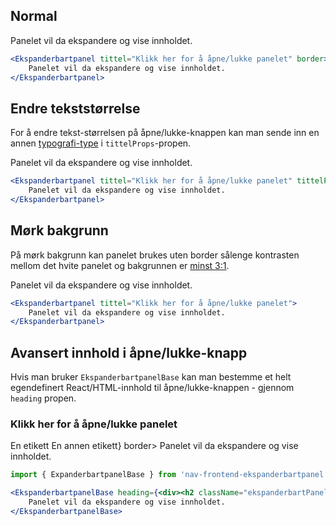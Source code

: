 
## Normal

<Example>
    <Ekspanderbartpanel tittel="Klikk her for å åpne/lukke panelet" border>
        Panelet vil da ekspandere og vise innholdet.
    </Ekspanderbartpanel>
</Example>

```jsx
<Ekspanderbartpanel tittel="Klikk her for å åpne/lukke panelet" border>
    Panelet vil da ekspandere og vise innholdet.
</Ekspanderbartpanel>
```

## Endre tekststørrelse

For å endre tekst-størrelsen på åpne/lukke-knappen kan man sende inn en annen
[typografi-type](#/resources/typografi) i `tittelProps`-propen.

<Example>
    <Ekspanderbartpanel tittel="Klikk her for å åpne/lukke panelet" tittelProps="normaltekst" border>
        Panelet vil da ekspandere og vise innholdet.
    </Ekspanderbartpanel>
</Example>

```jsx
<Ekspanderbartpanel tittel="Klikk her for å åpne/lukke panelet" tittelProps="normaltekst" border>
    Panelet vil da ekspandere og vise innholdet.
</Ekspanderbartpanel>
```

## Mørk bakgrunn

På mørk bakgrunn kan panelet brukes uten border sålenge kontrasten mellom det hvite panelet og
bakgrunnen er [minst 3:1](https://www.w3.org/WAI/standards-guidelines/wcag/new-in-21/#1411-non-text-contrast-aa).

<Example greyBg>
    <Ekspanderbartpanel tittel="Klikk her for å åpne/lukke panelet">
        Panelet vil da ekspandere og vise innholdet.
    </Ekspanderbartpanel>
</Example>

```jsx
<Ekspanderbartpanel tittel="Klikk her for å åpne/lukke panelet">
    Panelet vil da ekspandere og vise innholdet.
</Ekspanderbartpanel>
```

## Avansert innhold i åpne/lukke-knapp

Hvis man bruker `EkspanderbartpanelBase` kan man bestemme et helt egendefinert React/HTML-innhold til 
åpne/lukke-knappen - gjennom `heading` propen.

<Example>
    <EkspanderbartpanelBase heading={<div><h3 className="ekspanderbartPanel__heading" style={{margin:0, marginBottom:'0.5rem'}}>Klikk her for å åpne/lukke panelet</h3><Etikett type="suksess">En etikett</Etikett>&nbsp;<Etikett type="fokus">En annen etikett</Etikett></div>} border>
        Panelet vil da ekspandere og vise innholdet.
    </EkspanderbartpanelBase>
</Example>

```jsx
import { ExpanderbartpanelBase } from 'nav-frontend-ekspanderbartpanel'

<EkspanderbartpanelBase heading={<div><h2 className="ekspanderbartPanel__heading">Klikk her for å åpne/lukke panelet</h2><Etikett type="suksess">En etikett</Etikett><Etikett type="fokus">En annen etikett</Etikett></div>} border>
    Panelet vil da ekspandere og vise innholdet.
</EkspanderbartpanelBase>
```